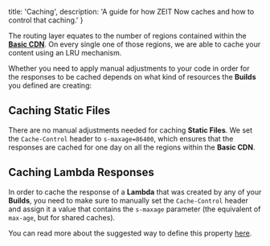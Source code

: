 
  title: 'Caching',
  description:
    'A guide for how ZEIT Now caches and how to control that caching.'
}

The routing layer equates to the number of regions contained within the [**Basic CDN**](/docs/v2/deployments/concepts/cdn-and-global-distribution#basic-cdn). On every single one of those regions, we are able to cache your content using an LRU mechanism.

Whether you need to apply manual adjustments to your code in order for the responses to be cached depends on what kind of resources the **Builds** you defined are creating:

## Caching Static Files

There are no manual adjustments needed for caching **Static Files**. We set the `Cache-Control` header to `s-maxage=86400`, which ensures that the responses are cached for one day on all the regions within the **Basic CDN**.

## Caching Lambda Responses

In order to cache the response of a **Lambda** that was created by any of your **Builds**, you need to make sure to manually set the `Cache-Control` header and assign it a value that contains the `s-maxage` parameter (the equivalent of `max-age`, but for shared caches).

You can read more about the suggested way to define this property [here](/docs/v2/deployments/concepts/cdn-and-global-distribution#full-cdn).


